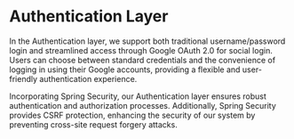 # Authentication Layer
	
In the Authentication layer, we support both traditional username/password login and streamlined access through Google OAuth 2.0 for social login. Users can choose between standard credentials and the convenience of logging in using their Google accounts, providing a flexible and user-friendly authentication experience.

Incorporating Spring Security, our Authentication layer ensures robust authentication and authorization processes. Additionally, Spring Security provides CSRF protection, enhancing the security of our system by preventing cross-site request forgery attacks.
